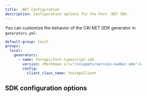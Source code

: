 ```yaml
---
title: .NET Configuration
description: Configuration options for the Fern .NET SDK.
---
```


You can customize the behavior of the C#/.NET SDK generator in `generators.yml`:

```yml {7-8}
default-group: local
groups:
  local:
    generators:
      - name: fernapi/fern-typescript-sdk
        version: <Markdown src="/snippets/version-number.mdx"/>
        config:
          client_class_name: YourApiClient
```

## SDK configuration options

<ParamField path="namespace" type="string" required={false}>
</ParamField>

<ParamField path="base-api-exception-class-name" type="string" required={false}>
</ParamField>

<ParamField path="base-exception-class-name" type="string" required={false}>
</ParamField>

<ParamField path="client-class-name" type="string" required={false}>
</ParamField>

<ParamField path="environment-class-name" type="string" required={false}>
</ParamField>

<ParamField path="exported-client-class-name" type="string" required={false}>
</ParamField>

<ParamField path="explicit-namespaces" type="boolean" required={false}>
</ParamField>

<ParamField path="inline-path-parameters" type="boolean" required={false}>
</ParamField>

<ParamField path="read-only-memory-types" type="List<string>" required={false}>
</ParamField>

<ParamField path="root-namespace-for-core-classes" type="boolean" required={false}>
</ParamField>

<ParamField path="use-discriminated-unions" type="boolean" required={false}>
</ParamField>

<ParamField path="root-client-class-access" type="'public' | 'internal'" required={false}>
</ParamField>

<ParamField path="custom-pager-name" type="string" required={false}>
</ParamField>

<ParamField path="enable-forward-compatible-enums" type="boolean" required={false}>
</ParamField>

<ParamField path="additional-properties" type="boolean" required={false}>
</ParamField>

<ParamField path="generate-error-types" type="boolean" required={false}>
</ParamField>

<ParamField path="package-id" type="string" required={false}>
</ParamField>

<ParamField path="generate-mock-server-tests" type="boolean" required={false}>
</ParamField>

<ParamField path="include-exception-handler" type="boolean" required={false}>
</ParamField>
